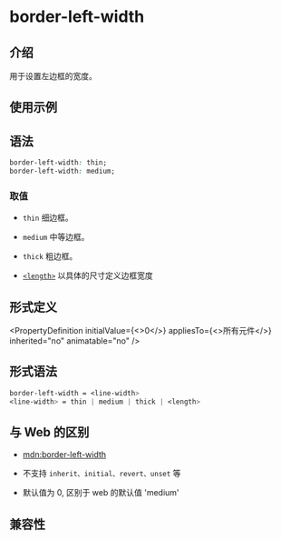 # border-left-width

## 介绍

用于设置左边框的宽度。

## 使用示例


<Go
  example="css-api"
  defaultFile="src/border-left-width/App.tsx"
  img="/assets/doc/css/border-left-width.jpg"
  defaultEntryFile="dist/border-left-width.lynx.bundle"
  entry="src/border-left-width"
/>

## 语法

```css
border-left-width: thin;
border-left-width: medium;
```

### 取值

- `thin`
  细边框。

- `medium`
  中等边框。

- `thick`
  粗边框。

- [`<length>`](api/css/data-type/length.mdx)
  以具体的尺寸定义边框宽度

## 形式定义


<PropertyDefinition
  initialValue={<>0</>}
  appliesTo={<>所有元件</>}
  inherited="no"
  animatable="no"
/>

## 形式语法

```css
border-left-width = <line-width>
<line-width> = thin | medium | thick | <length>

```

## 与 Web 的区别

- [mdn:border-left-width](https://developer.mozilla.org/en-US/docs/Web/CSS/border-left-width)

- 不支持 `inherit、initial、revert、unset` 等

- 默认值为 0, 区别于 web 的默认值 'medium'

## 兼容性


<LegacyCompatTable metadata="css/properties/border-left-width" />
